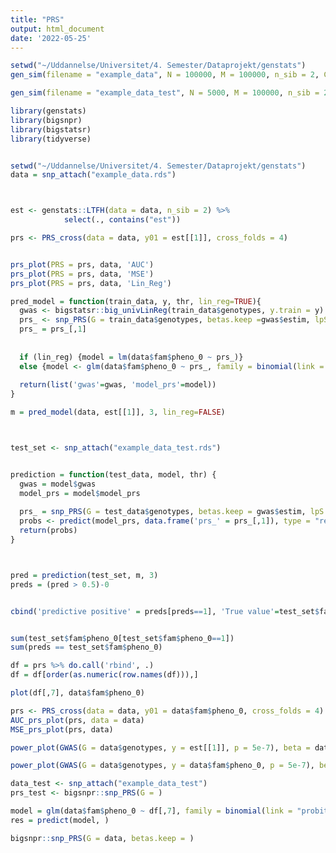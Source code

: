```yaml
---
title: "PRS"
output: html_document
date: '2022-05-25'
---
```


```r
setwd("~/Uddannelse/Universitet/4. Semester/Dataprojekt/genstats")
gen_sim(filename = "example_data", N = 100000, M = 100000, n_sib = 2, C = 1000, block_size = 500)

gen_sim(filename = "example_data_test", N = 5000, M = 100000, n_sib = 2, C = 1000, block_size = 500)
```

```r
library(genstats)
library(bigsnpr)
library(bigstatsr)
library(tidyverse)


setwd("~/Uddannelse/Universitet/4. Semester/Dataprojekt/genstats")
data = snp_attach("example_data.rds")



est <- genstats::LTFH(data = data, n_sib = 2) %>% 
            select(., contains("est"))

prs <- PRS_cross(data = data, y01 = est[[1]], cross_folds = 4)


prs_plot(PRS = prs, data, 'AUC')
prs_plot(PRS = prs, data, 'MSE')
prs_plot(PRS = prs, data, 'Lin_Reg')

```






```r


pred_model = function(train_data, y, thr, lin_reg=TRUE){
  gwas <- bigstatsr::big_univLinReg(train_data$genotypes, y.train = y)
  prs_ <- snp_PRS(G = train_data$genotypes, betas.keep =gwas$estim, lpS.keep = -predict(gwas), thr.list = thr)
  prs_ = prs_[,1]
  
  
  if (lin_reg) {model = lm(data$fam$pheno_0 ~ prs_)}
  else {model <- glm(data$fam$pheno_0 ~ prs_, family = binomial(link = "probit"))}
  
  return(list('gwas'=gwas, 'model_prs'=model))
}

m = pred_model(data, est[[1]], 3, lin_reg=FALSE)



test_set <- snp_attach("example_data_test.rds")


prediction = function(test_data, model, thr) {
  gwas = model$gwas
  model_prs = model$model_prs
  
  prs_ = snp_PRS(G = test_data$genotypes, betas.keep = gwas$estim, lpS.keep = -predict(gwas), thr.list = thr)
  probs <- predict(model_prs, data.frame('prs_' = prs_[,1]), type = "response")
  return(probs)
}



pred = prediction(test_set, m, 3)
preds = (pred > 0.5)-0


cbind('predictive positive' = preds[preds==1], 'True value'=test_set$fam$pheno_0[preds==1])


sum(test_set$fam$pheno_0[test_set$fam$pheno_0==1])
sum(preds == test_set$fam$pheno_0)
```



```r
df = prs %>% do.call('rbind', .)
df = df[order(as.numeric(row.names(df))),]

plot(df[,7], data$fam$pheno_0)
```

```r
prs <- PRS_cross(data = data, y01 = data$fam$pheno_0, cross_folds = 4)
AUC_prs_plot(prs, data = data)
MSE_prs_plot(prs, data)
```

```r
power_plot(GWAS(G = data$genotypes, y = est[[1]], p = 5e-7), beta = data$map$beta)
```


```r
power_plot(GWAS(G = data$genotypes, y = data$fam$pheno_0, p = 5e-7), beta = data$map$beta)
```


```r
data_test <- snp_attach("example_data_test")
prs_test <- bigsnpr::snp_PRS(G = )

model = glm(data$fam$pheno_0 ~ df[,7], family = binomial(link = "probit"))
res = predict(model, )
```

```r
bigsnpr::snp_PRS(G = data, betas.keep = )
```

